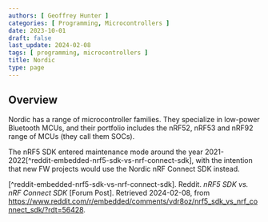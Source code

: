 ```yaml
---
authors: [ Geoffrey Hunter ]
categories: [ Programming, Microcontrollers ]
date: 2023-10-01
draft: false
last_update: 2024-02-08
tags: [ programming, microcontrollers ]
title: Nordic
type: page
---
```


<WarningIsNotes />

## Overview

Nordic has a range of microcontroller families. They specialize in low-power Bluetooth MCUs, and their portfolio includes the nRF52, nRF53 and nRF92 range of MCUs (they call them SOCs).

The nRF5 SDK entered maintenance mode around the year 2021-2022[^reddit-embedded-nrf5-sdk-vs-nrf-connect-sdk], with the intention that new FW projects would use the Nordic nRF Connect SDK instead.

[^reddit-embedded-nrf5-sdk-vs-nrf-connect-sdk]. Reddit. _nRF5 SDK vs. nRF Connect SDK_ [Forum Post]. Retrieved 2024-02-08, from https://www.reddit.com/r/embedded/comments/vdr8oz/nrf5_sdk_vs_nrf_connect_sdk/?rdt=56428.
